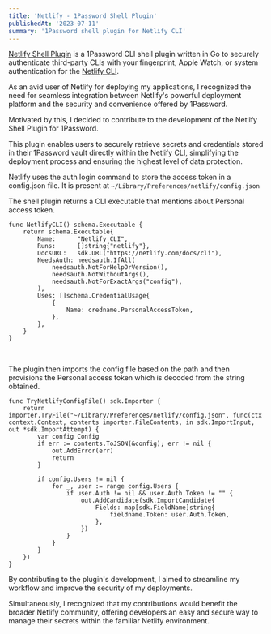 ```yaml
---
title: 'Netlify - 1Password Shell Plugin'
publishedAt: '2023-07-11'
summary: '1Password shell plugin for Netlify CLI'
---
```


[Netlify Shell Plugin](https://github.com/1Password/shell-plugins/pull/333) is a 1Password CLI shell plugin written in Go to securely authenticate third-party CLIs with your fingerprint, Apple Watch, or system authentication for the [Netlify CLI](https://www.netlify.com/). <br/>

As an avid user of Netlify for deploying my applications, I recognized the need for seamless integration between Netlify's powerful deployment platform and the security and convenience offered by 1Password.

Motivated by this, I decided to contribute to the development of the Netlify Shell Plugin for 1Password.

This plugin enables users to securely retrieve secrets and credentials stored in their 1Password vault directly within the Netlify CLI, simplifying the deployment process and ensuring the highest level of data protection.

Netlify uses the auth login command to store the access token in a config.json file. It is present at `~/Library/Preferences/netlify/config.json`

The shell plugin returns a CLI executable that mentions about Personal access token.

```
func NetlifyCLI() schema.Executable {
    return schema.Executable{
        Name:      "Netlify CLI",
        Runs:      []string{"netlify"},
        DocsURL:   sdk.URL("https://netlify.com/docs/cli"),
        NeedsAuth: needsauth.IfAll(
            needsauth.NotForHelpOrVersion(),
            needsauth.NotWithoutArgs(),
            needsauth.NotForExactArgs("config"),
        ),
        Uses: []schema.CredentialUsage{
            {
                Name: credname.PersonalAccessToken,
            },
        },
    }
}
```

<br/>

The plugin then imports the config file based on the path and then provisions the Personal access token which is decoded from the string obtained. <br/>

```
func TryNetlifyConfigFile() sdk.Importer {
    return importer.TryFile("~/Library/Preferences/netlify/config.json", func(ctx context.Context, contents importer.FileContents, in sdk.ImportInput, out *sdk.ImportAttempt) {
        var config Config
        if err := contents.ToJSON(&config); err != nil {
            out.AddError(err)
            return
        }

        if config.Users != nil {
            for _, user := range config.Users {
                if user.Auth != nil && user.Auth.Token != "" {
                    out.AddCandidate(sdk.ImportCandidate{
                        Fields: map[sdk.FieldName]string{
                            fieldname.Token: user.Auth.Token,
                        },
                    })
                }
            }
        }
    })
}
```

By contributing to the plugin's development, I aimed to streamline my workflow and improve the security of my deployments.

Simultaneously, I recognized that my contributions would benefit the broader Netlify community, offering developers an easy and secure way to manage their secrets within the familiar Netlify environment.